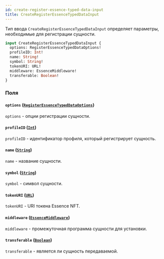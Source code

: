 ```yaml
---
id: create-register-essence-typed-data-input
title: CreateRegisterEssenceTypedDataInput
---
```



Тип ввода `CreateRegisterEssenceTypedDataInput` определяет параметры, необходимые для регистрации сущности.

```graphql
input CreateRegisterEssenceTypedDataInput {
  options: RegisterEssenceTypedDataOptions!
  profileID: Int!
  name: String!
  symbol: String!
  tokenURI: URL!
  middleware: EssenceMiddleware!
  transferable: Boolean!
}
```


### Поля

#### `options` ([`RegisterEssenceTypedDataOptions`](/reference/inputs/register-essence-typed-data-options))

`options` - опции регистрации сущности.


#### `profileID` ([`Int`](/reference/scalars/int))

`profileID` - идентификатор профиля, который регистрирует сущность.


#### `name` ([`String`](/reference/scalars/string))

`name` - название сущности.


#### `symbol` ([`String`](/reference/scalars/string))

`symbol` - символ сущности.


#### `tokenURI` ([`URL`](/reference/scalars/url))

`tokenURI` - URI токена Essence NFT.


#### `middleware` ([`EssenceMiddleware`](/reference/inputs/essence-middleware))

`middleware` - промежуточная программа сущности для установки.


#### `transferable` ([`Boolean`](/reference/scalars/boolean))

`transferable` - является ли сущность передаваемой.




